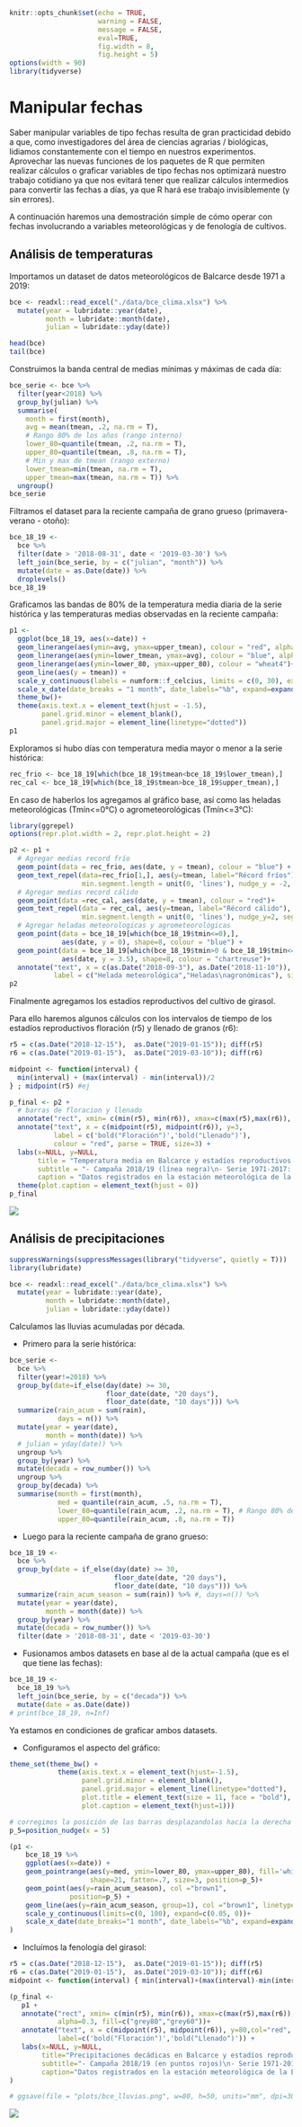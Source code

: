 ```r
knitr::opts_chunk$set(echo = TRUE, 
                      warning = FALSE, 
                      message = FALSE, 
                      eval=TRUE, 
                      fig.width = 8, 
                      fig.height = 5)
options(width = 90)
library(tidyverse)
```

# Manipular fechas {#fechas}

Saber manipular variables de tipo fechas resulta de gran practicidad debido a que, como investigadores del área de ciencias agrarias / biológicas, lidiamos constantemente con el tiempo en nuestros experimentos. Aprovechar las nuevas funciones de los paquetes de R que permiten realizar cálculos o graficar variables de tipo fechas nos optimizará nuestro trabajo cotidiano ya que nos evitará tener que realizar cálculos intermedios para convertir las fechas a días, ya que R hará ese trabajo invisiblemente (y sin errores).    

A continuación haremos una demostración simple de cómo operar con fechas involucrando a variables meteorológicas y de fenología de cultivos.

## Análisis de temperaturas

Importamos un dataset de datos meteorológicos de Balcarce desde 1971 a 2019:

```r
bce <- readxl::read_excel("./data/bce_clima.xlsx") %>%
  mutate(year = lubridate::year(date),
         month = lubridate::month(date),
         julian = lubridate::yday(date))

head(bce)
tail(bce)
```

Construimos la banda central de medias mínimas y máximas de cada día:

```r
bce_serie <- bce %>%
  filter(year<2018) %>%
  group_by(julian) %>%
  summarise(
    month = first(month),
    avg = mean(tmean, .2, na.rm = T),
    # Rango 80% de los años (rango interno)
    lower_80=quantile(tmean, .2, na.rm = T),
    upper_80=quantile(tmean, .8, na.rm = T),
    # Min y max de tmean (rango externo)
    lower_tmean=min(tmean, na.rm = T),
    upper_tmean=max(tmean, na.rm = T)) %>%
  ungroup()
bce_serie
```

Filtramos el dataset para la reciente campaña de grano grueso (primavera- verano - otoño):

```r
bce_18_19 <-
  bce %>%
  filter(date > '2018-08-31', date < '2019-03-30') %>%
  left_join(bce_serie, by = c("julian", "month")) %>%
  mutate(date = as.Date(date)) %>%
  droplevels()
bce_18_19
```

Graficamos las bandas de 80% de la temperatura media diaria de la serie histórica y las temperaturas medias observadas en la reciente campaña: 

```r
p1 <-
  ggplot(bce_18_19, aes(x=date)) +
  geom_linerange(aes(ymin=avg, ymax=upper_tmean), colour = "red", alpha=.2)+
  geom_linerange(aes(ymin=lower_tmean, ymax=avg), colour = "blue", alpha=.2) +
  geom_linerange(aes(ymin=lower_80, ymax=upper_80), colour = "wheat4")+
  geom_line(aes(y = tmean)) +
  scale_y_continuous(labels = numform::f_celcius, limits = c(0, 30), expand = c(0.05, 0))+
  scale_x_date(date_breaks = "1 month", date_labels="%b", expand=expand_scale(0.01,0))+
  theme_bw()+
  theme(axis.text.x = element_text(hjust = -1.5),
        panel.grid.minor = element_blank(),
        panel.grid.major = element_line(linetype="dotted"))
p1
```


Exploramos si hubo días con temperatura media mayor o menor a la serie histórica: 

```r
rec_frio <- bce_18_19[which(bce_18_19$tmean<bce_18_19$lower_tmean),]
rec_cal <- bce_18_19[which(bce_18_19$tmean>bce_18_19$upper_tmean),]
```

En caso de haberlos los agregamos al gráfico base, así como las heladas meteorológicas (Tmín<=0°C) o agrometeorológicas (Tmín<=3°C):

```r
library(ggrepel)
options(repr.plot.width = 2, repr.plot.height = 2)

p2 <- p1 +
  # Agregar medias record frío
  geom_point(data = rec_frio, aes(date, y = tmean), colour = "blue") +
  geom_text_repel(data=rec_frio[1,], aes(y=tmean, label="Récord fríos"), size=3,
                  min.segment.length = unit(0, 'lines'), nudge_y = -2, segment.color="grey50")+
  # Agregar medias record cálido
  geom_point(data =rec_cal, aes(date, y = tmean), colour = "red")+
  geom_text_repel(data = rec_cal, aes(y=tmean, label="Récord cálido"), size=3,
                  min.segment.length = unit(0, 'lines'), nudge_y=2, segment.color="grey50")+
  # Agregar heladas meteorologicas y agrometeorológicas
  geom_point(data = bce_18_19[which(bce_18_19$tmin<=0),],
             aes(date, y = 0), shape=8, colour = "blue") +
  geom_point(data = bce_18_19[which(bce_18_19$tmin>0 & bce_18_19$tmin<=3),],
             aes(date, y = 3.5), shape=8, colour = "chartreuse")+
  annotate("text", x = c(as.Date("2018-09-3"), as.Date("2018-11-10")), y = c(0,3.5),
           label = c("Helada meteorológica","Heladas\nagronómicas"), size=3, hjust = 0)
p2
```

Finalmente agregamos los estadíos reproductivos del cultivo de girasol.

Para ello haremos algunos cálculos con los intervalos de tiempo de los estadíos reproductivos floración (r5) y llenado de granos (r6):

```r
r5 = c(as.Date("2018-12-15"),  as.Date("2019-01-15")); diff(r5)
r6 = c(as.Date("2019-01-15"),  as.Date("2019-03-10")); diff(r6)

midpoint <- function(interval) {
  min(interval) + (max(interval) - min(interval))/2
} ; midpoint(r5) #ej
```


```r
p_final <- p2 +
  # barras de floracion y llenado
  annotate("rect", xmin= c(min(r5), min(r6)), xmax=c(max(r5),max(r6)), ymin=0, ymax=30, alpha=0.2, fill=c("grey80","grey60"))+
  annotate("text", x = c(midpoint(r5), midpoint(r6)), y=3,
           label = c('bold("Floración")','bold("Llenado")'),
           colour = "red", parse = TRUE, size=3) +
  labs(x=NULL, y=NULL,
       title = "Temperatura media en Balcarce y estadíos reproductivos del girasol",
       subtitle = "- Campaña 2018/19 (línea negra)\n- Serie 1971-2017: rango 80% (banda interna) y medias extremas (bandas externas)",
       caption = "Datos registrados en la estación meteorológica de la EEA INTA Balcarce")+
  theme(plot.caption = element_text(hjust = 0))
p_final
```

![](fig/bce_temp.png)


## Análisis de precipitaciones

```r
suppressWarnings(suppressMessages(library("tidyverse", quietly = T)))
library(lubridate)
```

```r
bce <- readxl::read_excel("./data/bce_clima.xlsx") %>%
  mutate(year = lubridate::year(date),
         month = lubridate::month(date),
         julian = lubridate::yday(date))
```

Calculamos las lluvias acumuladas por década. 

- Primero para la serie histórica: 

```r
bce_serie <-
  bce %>%
  filter(year!=2018) %>%
  group_by(date=if_else(day(date) >= 30,
                        floor_date(date, "20 days"),
                        floor_date(date, "10 days"))) %>%
  summarize(rain_acum = sum(rain),
            days = n()) %>%
  mutate(year = year(date),
         month = month(date)) %>%
  # julian = yday(date)) %>%
  ungroup %>%
  group_by(year) %>%
  mutate(decada = row_number()) %>%
  ungroup %>%
  group_by(decada) %>%
  summarise(month = first(month),
            med = quantile(rain_acum, .5, na.rm = T),
            lower_80=quantile(rain_acum, .2, na.rm = T), # Rango 80% de los años
            upper_80=quantile(rain_acum, .8, na.rm = T))
```

- Luego para la reciente campaña de grano grueso:

```r
bce_18_19 <-
  bce %>%
  group_by(date = if_else(day(date) >= 30,
                          floor_date(date, "20 days"),
                          floor_date(date, "10 days"))) %>%
  summarize(rain_acum_season = sum(rain)) %>% #, days=n()) %>%
  mutate(year = year(date),
         month = month(date)) %>%
  group_by(year) %>%
  mutate(decada = row_number()) %>%
  filter(date > '2018-08-31', date < '2019-03-30')
```

- Fusionamos ambos datasets en base al de la actual campaña (que es el que tiene las fechas):

```r
bce_18_19 <-
  bce_18_19 %>%
  left_join(bce_serie, by = c("decada")) %>%
  mutate(date = as.Date(date))
# print(bce_18_19, n=Inf)
```


Ya estamos en condiciones de graficar ambos datasets.

- Configuramos el aspecto del gráfico:

```r
theme_set(theme_bw() +
            theme(axis.text.x = element_text(hjust=-1.5),
                  panel.grid.minor = element_blank(),
                  panel.grid.major = element_line(linetype="dotted"),
                  plot.title = element_text(size = 11, face = "bold"),
                  plot.caption = element_text(hjust=1)))

```


```r
# corregimos la posición de las barras desplazandolas hacia la derecha
p_5=position_nudge(x = 5)

(p1 <-
    bce_18_19 %>%
    ggplot(aes(x=date)) +
    geom_pointrange(aes(y=med, ymin=lower_80, ymax=upper_80), fill='white', color='deepskyblue',
                    shape=21, fatten=.7, size=3, position=p_5)+
    geom_point(aes(y=rain_acum_season), col ="brown1",
               position=p_5) +
    geom_line(aes(y=rain_acum_season, group=1), col ="brown1", linetype="dashed", position=p_5)+
    scale_y_continuous(limits=c(0, 100), expand=c(0.05, 0))+
    scale_x_date(date_breaks="1 month", date_labels="%b", expand=expand_scale(0.05,0))
)
```
                  
- Incluímos la fenología del girasol:

```r
r5 = c(as.Date("2018-12-15"),  as.Date("2019-01-15")); diff(r5)
r6 = c(as.Date("2019-01-15"),  as.Date("2019-03-10")); diff(r6)
midpoint <- function(interval) { min(interval)+(max(interval)-min(interval))/2 }; midpoint(r5)
```

```r
(p_final <-
   p1 +
   annotate("rect", xmin= c(min(r5), min(r6)), xmax=c(max(r5),max(r6)), ymin=70, ymax=90,
            alpha=0.3, fill=c("grey80","grey60"))+
   annotate("text", x = c(midpoint(r5), midpoint(r6)), y=80,col="red", parse=TRUE, size=3,
            label=c('bold("Floración")','bold("Llenado")')) +
   labs(x=NULL, y=NULL,
        title="Precipitaciones decádicas en Balcarce y estadíos reproductivos del girasol",
        subtitle="- Campaña 2018/19 (en puntos rojos)\n- Serie 1971-2017: mediana (puntos blancos) y rango 80% (barras azules)",
        caption="Datos registrados en la estación meteorológica de la EEA INTA Balcarce")
)

# ggsave(file = "plots/bce_lluvias.png", w=80, h=50, units="mm", dpi=300, scale=2)
```

![](fig/bce_lluvias.png)

